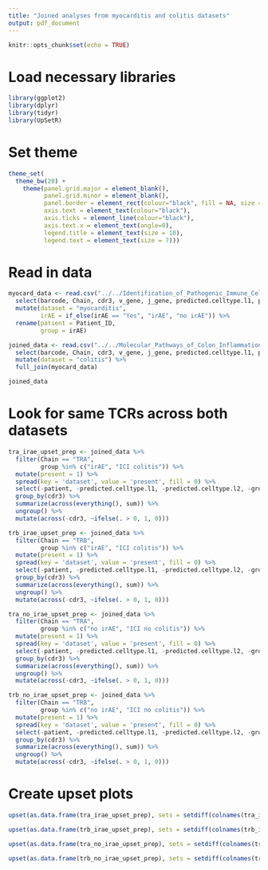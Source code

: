 ```yaml
---
title: "Joined analyses from myocarditis and colitis datasets"
output: pdf_document
---
```


```r
knitr::opts_chunk$set(echo = TRUE)
```

# Load necessary libraries

```r

library(ggplot2)
library(dplyr)
library(tidyr)
library(UpSetR)

```

# Set theme

```r

theme_set(
  theme_bw(20) +
    theme(panel.grid.major = element_blank(),
          panel.grid.minor = element_blank(),
          panel.border = element_rect(colour="black", fill = NA, size = 1),
          axis.text = element_text(colour="black"),
          axis.ticks = element_line(colour="black"),
          axis.text.x = element_text(angle=0),
          legend.title = element_text(size = 10),
          legend.text = element_text(size = 7)))

```

# Read in data

```r

myocard_data <- read.csv("../../Identification_of_Pathogenic_Immune_Cell_Subsets_Associated_with_Checkpoint_Inhibitor_induced_Myocarditis/saved_data/dehashed_tcr_seq_with_rna.csv") %>%
  select(barcode, Chain, cdr3, v_gene, j_gene, predicted.celltype.l1, predicted.celltype.l2, Patient_ID, irAE) %>%
  mutate(dataset = "myocarditis",
         irAE = if_else(irAE == "Yes", "irAE", "no irAE")) %>%
  rename(patient = Patient_ID,
         group = irAE)

joined_data <- read.csv("../../Molecular_Pathways_of_Colon_Inflammation_Induced_by_Cancer_Immunotherapy/saved_data/rna_tcr_no_na_good_cell_typing.csv") %>%
  select(barcode, Chain, cdr3, v_gene, j_gene, predicted.celltype.l1, predicted.celltype.l2, patient, group) %>%
  mutate(dataset = "colitis") %>%
  full_join(myocard_data)

joined_data

```

# Look for same TCRs across both datasets

```r

tra_irae_upset_prep <- joined_data %>%
  filter(Chain == "TRA",
         group %in% c("irAE", "ICI colitis")) %>%
  mutate(present = 1) %>%
  spread(key = 'dataset', value = 'present', fill = 0) %>%
  select(-patient, -predicted.celltype.l1, -predicted.celltype.l2, -group, -barcode, -Chain, -v_gene, -j_gene) %>%
  group_by(cdr3) %>%
  summarize(across(everything(), sum)) %>%
  ungroup() %>%
  mutate(across(-cdr3, ~ifelse(. > 0, 1, 0)))

trb_irae_upset_prep <- joined_data %>%
  filter(Chain == "TRB",
         group %in% c("irAE", "ICI colitis")) %>%
  mutate(present = 1) %>%
  spread(key = 'dataset', value = 'present', fill = 0) %>%
  select(-patient, -predicted.celltype.l1, -predicted.celltype.l2, -group, -barcode, -Chain, -v_gene, -j_gene) %>%
  group_by(cdr3) %>%
  summarize(across(everything(), sum)) %>%
  ungroup() %>%
  mutate(across(-cdr3, ~ifelse(. > 0, 1, 0)))

tra_no_irae_upset_prep <- joined_data %>%
  filter(Chain == "TRA",
         group %in% c("no irAE", "ICI no colitis")) %>%
  mutate(present = 1) %>%
  spread(key = 'dataset', value = 'present', fill = 0) %>%
  select(-patient, -predicted.celltype.l1, -predicted.celltype.l2, -group, -barcode, -Chain, -v_gene, -j_gene) %>%
  group_by(cdr3) %>%
  summarize(across(everything(), sum)) %>%
  ungroup() %>%
  mutate(across(-cdr3, ~ifelse(. > 0, 1, 0)))

trb_no_irae_upset_prep <- joined_data %>%
  filter(Chain == "TRB",
         group %in% c("no irAE", "ICI no colitis")) %>%
  mutate(present = 1) %>%
  spread(key = 'dataset', value = 'present', fill = 0) %>%
  select(-patient, -predicted.celltype.l1, -predicted.celltype.l2, -group, -barcode, -Chain, -v_gene, -j_gene) %>%
  group_by(cdr3) %>%
  summarize(across(everything(), sum)) %>%
  ungroup() %>%
  mutate(across(-cdr3, ~ifelse(. > 0, 1, 0)))

```

# Create upset plots

```r

upset(as.data.frame(tra_irae_upset_prep), sets = setdiff(colnames(tra_irae_upset_prep), "cdr3"), sets.bar.color = "#56B4E9", sets.x.label = "TRA CDR3AAs\nper dataset", mainbar.y.label = "TRA CDR3AA linkages\n(log10) within dataset(s)", point.size = 2, show.numbers = FALSE, scale.intersections = "log10", text.scale = 1.5)

upset(as.data.frame(trb_irae_upset_prep), sets = setdiff(colnames(trb_irae_upset_prep), "cdr3"), sets.bar.color = "#56B4E9", sets.x.label = "TRB CDR3AAs\nper dataset", mainbar.y.label = "TRB CDR3AA linkages\n(log10) within dataset(s)", point.size = 2, show.numbers = FALSE, scale.intersections = "log10", text.scale = 1.5)

upset(as.data.frame(tra_no_irae_upset_prep), sets = setdiff(colnames(tra_no_irae_upset_prep), "cdr3"), sets.bar.color = "#56B4E9", sets.x.label = "TRA CDR3AAs\nper dataset", mainbar.y.label = "TRA CDR3AA linkages\n(log10) within dataset(s)", point.size = 2, show.numbers = FALSE, scale.intersections = "log10", text.scale = 1.5)

upset(as.data.frame(trb_no_irae_upset_prep), sets = setdiff(colnames(trb_no_irae_upset_prep), "cdr3"), sets.bar.color = "#56B4E9", sets.x.label = "TRB CDR3AAs\nper dataset", mainbar.y.label = "TRB CDR3AA linkages\n(log10) within dataset(s)", point.size = 2, show.numbers = FALSE, scale.intersections = "log10", text.scale = 1.5)

```